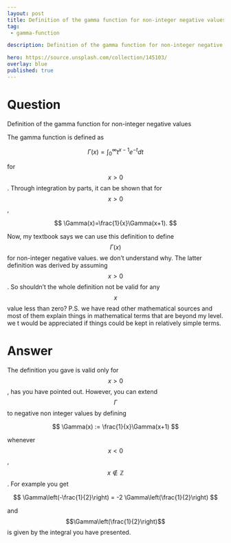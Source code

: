 ---
layout: post
title: Definition of the gamma function for non-integer negative values
tag:
 - gamma-function

description: Definition of the gamma function for non-integer negative values

hero: https://source.unsplash.com/collection/145103/
overlay: blue 
published: true
---

# Question 

Definition of the gamma function for non-integer negative values

<!--break-->


The gamma function is defined as 

 $$ 
\Gamma(x)=\int_0^\infty t^{x-1}e^{-t}dt
 $$ 

for $$x>0$$.
Through integration by parts, it can be shown that for $$x>0$$,

 $$ 
\Gamma(x)=\frac{1}{x}\Gamma(x+1).
 $$ 

Now, my textbook says we can use this definition to define $$\Gamma(x)$$ for non-integer negative values. we  don't understand why. The latter definition was derived by assuming $$x>0$$. So shouldn't the whole definition not be valid for any $$x$$ value less than zero?
P.S. we  have read other mathematical sources and most of them explain things in mathematical terms that are beyond my level. we t would be appreciated if things could be kept in relatively simple terms.

# Answer 


The definition you gave is valid only for $$x >0$$, has you have pointed out. However, you can extend $$\Gamma$$ to negative non integer values by defining 

 $$ 
\Gamma(x) := \frac{1}{x}\Gamma(x+1) 
 $$ 

whenever $$x <0$$, $$x \notin \mathbb Z$$. For example you get

 $$ 
\Gamma\left(-\frac{1}{2}\right) = -2 \Gamma\left(\frac{1}{2}\right) 
 $$ 

and $$\Gamma\left(\frac{1}{2}\right)$$ is given by the integral you have presented.

